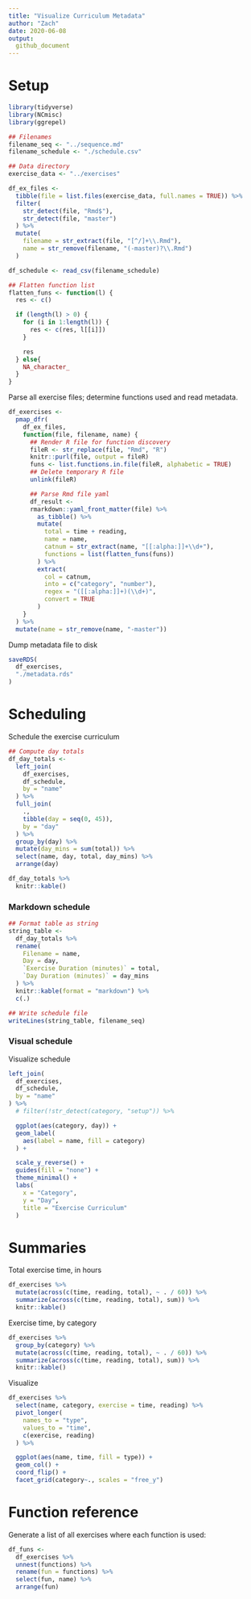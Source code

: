 ```yaml
---
title: "Visualize Curriculum Metadata"
author: "Zach"
date: 2020-06-08
output:
  github_document
---
```


# Setup
<!-- -------------------------------------------------- -->

```r
library(tidyverse)
library(NCmisc)
library(ggrepel)

## Filenames
filename_seq <- "../sequence.md"
filename_schedule <- "./schedule.csv"

## Data directory
exercise_data <- "../exercises"

df_ex_files <-
  tibble(file = list.files(exercise_data, full.names = TRUE)) %>%
  filter(
    str_detect(file, "Rmd$"),
    str_detect(file, "master")
  ) %>%
  mutate(
    filename = str_extract(file, "[^/]+\\.Rmd"),
    name = str_remove(filename, "(-master)?\\.Rmd")
  )

df_schedule <- read_csv(filename_schedule)

## Flatten function list
flatten_funs <- function(l) {
  res <- c()

  if (length(l) > 0) {
    for (i in 1:length(l)) {
      res <- c(res, l[[i]])
    }

    res
  } else{
    NA_character_
  }
}
```

Parse all exercise files; determine functions used and read metadata.

```r
df_exercises <-
  pmap_dfr(
    df_ex_files,
    function(file, filename, name) {
      ## Render R file for function discovery
      fileR <- str_replace(file, "Rmd", "R")
      knitr::purl(file, output = fileR)
      funs <- list.functions.in.file(fileR, alphabetic = TRUE)
      ## Delete temporary R file
      unlink(fileR)

      ## Parse Rmd file yaml
      df_result <-
      rmarkdown::yaml_front_matter(file) %>%
        as_tibble() %>%
        mutate(
          total = time + reading,
          name = name,
          catnum = str_extract(name, "[[:alpha:]]+\\d+"),
          functions = list(flatten_funs(funs))
        ) %>%
        extract(
          col = catnum,
          into = c("category", "number"),
          regex = "([[:alpha:]]+)(\\d+)",
          convert = TRUE
        )
    }
  ) %>%
  mutate(name = str_remove(name, "-master"))
```

Dump metadata file to disk

```r
saveRDS(
  df_exercises,
  "./metadata.rds"
)
```

# Scheduling
<!-- -------------------------------------------------- -->

Schedule the exercise curriculum

```r
## Compute day totals
df_day_totals <-
  left_join(
    df_exercises,
    df_schedule,
    by = "name"
  ) %>%
  full_join(
    .,
    tibble(day = seq(0, 45)),
    by = "day"
  ) %>%
  group_by(day) %>%
  mutate(day_mins = sum(total)) %>%
  select(name, day, total, day_mins) %>%
  arrange(day)

df_day_totals %>%
  knitr::kable()
```

### Markdown schedule
<!-- ------------------------- -->

```r
## Format table as string
string_table <-
  df_day_totals %>%
  rename(
    Filename = name,
    Day = day,
    `Exercise Duration (minutes)` = total,
    `Day Duration (minutes)` = day_mins
  ) %>%
  knitr::kable(format = "markdown") %>%
  c(.)

## Write schedule file
writeLines(string_table, filename_seq)
```

### Visual schedule
<!-- ------------------------- -->

Visualize schedule

```r
left_join(
  df_exercises,
  df_schedule,
  by = "name"
) %>%
  # filter(!str_detect(category, "setup")) %>%

  ggplot(aes(category, day)) +
  geom_label(
    aes(label = name, fill = category)
  ) +

  scale_y_reverse() +
  guides(fill = "none") +
  theme_minimal() +
  labs(
    x = "Category",
    y = "Day",
    title = "Exercise Curriculum"
  )

```

# Summaries
<!-- -------------------------------------------------- -->

Total exercise time, in hours

```r
df_exercises %>%
  mutate(across(c(time, reading, total), ~ . / 60)) %>%
  summarize(across(c(time, reading, total), sum)) %>%
  knitr::kable()
```

Exercise time, by category

```r
df_exercises %>%
  group_by(category) %>%
  mutate(across(c(time, reading, total), ~ . / 60)) %>%
  summarize(across(c(time, reading, total), sum)) %>%
  knitr::kable()
```

Visualize

```r
df_exercises %>%
  select(name, category, exercise = time, reading) %>%
  pivot_longer(
    names_to = "type",
    values_to = "time",
    c(exercise, reading)
  ) %>%

  ggplot(aes(name, time, fill = type)) +
  geom_col() +
  coord_flip() +
  facet_grid(category~., scales = "free_y")
```

# Function reference
<!-- -------------------------------------------------- -->

Generate a list of all exercises where each function is used:

```r
df_funs <-
  df_exercises %>%
  unnest(functions) %>%
  rename(fun = functions) %>%
  select(fun, name) %>%
  arrange(fun)
```


